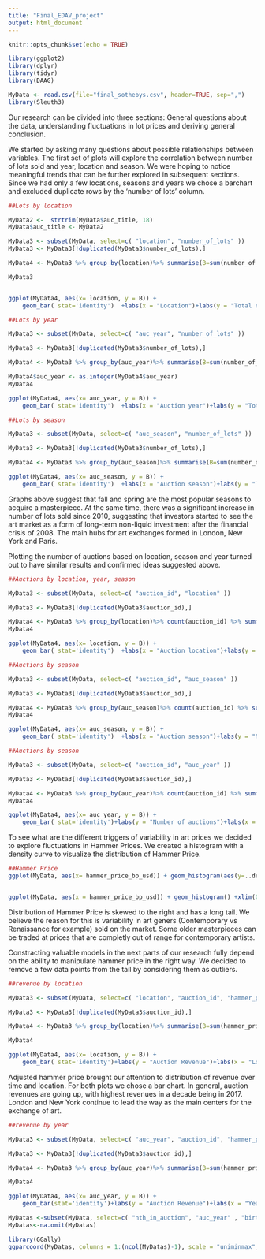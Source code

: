 ```yaml
---
title: "Final_EDAV_project"
output: html_document
---
```


```r
knitr::opts_chunk$set(echo = TRUE)
```

```r
library(ggplot2)
library(dplyr)
library(tidyr)
library(DAAG)

MyData <- read.csv(file="final_sothebys.csv", header=TRUE, sep=",")
library(Sleuth3)

```
Our research can be divided into three sections:
General questions about the data, understanding fluctuations in lot prices and deriving general conclusion. 

We started by asking many questions about possible relationships between variables. The first set of plots will explore the correlation between number of lots sold and year, location and season. We were hoping to notice meaningful trends that can be further explored in subsequent sections. Since we had only a few locations, seasons and years we chose a barchart and excluded duplicate rows by the 'number of lots' column. 
```r

##Lots by location

MyData2 <-  strtrim(MyData$auc_title, 18)
MyData$auc_title <- MyData2

MyData3 <- subset(MyData, select=c( "location", "number_of_lots" ))
MyData3 <- MyData3[!duplicated(MyData3$number_of_lots),]

MyData4 <- MyData3 %>% group_by(location)%>% summarise(B=sum(number_of_lots)) 

MyData3


ggplot(MyData4, aes(x= location, y = B)) + 
    geom_bar( stat='identity')  +labs(x = "Location")+labs(y = "Total number of lots") + ggtitle("Number of lots sold by location") + theme(plot.title = element_text(hjust = 0.5,face="bold"), panel.background = element_rect(fill = 'grey80'))

```

```r

##Lots by year

MyData3 <- subset(MyData, select=c( "auc_year", "number_of_lots" ))

MyData3 <- MyData3[!duplicated(MyData3$number_of_lots),]

MyData4 <- MyData3 %>% group_by(auc_year)%>% summarise(B=sum(number_of_lots)) 

MyData4$auc_year <- as.integer(MyData4$auc_year)
MyData4

ggplot(MyData4, aes(x= auc_year, y = B)) + 
    geom_bar( stat='identity')  +labs(x = "Auction year")+labs(y = "Total number of lots") + ggtitle("Number of lots sold by year") + theme(plot.title = element_text(hjust = 0.5,face="bold"), panel.background = element_rect(fill = 'grey80')) + scale_x_continuous(breaks= c(2006, 2010, 2014, 2017))

```

```r

##Lots by season

MyData3 <- subset(MyData, select=c( "auc_season", "number_of_lots" ))

MyData3 <- MyData3[!duplicated(MyData3$number_of_lots),]

MyData4 <- MyData3 %>% group_by(auc_season)%>% summarise(B=sum(number_of_lots)) 

ggplot(MyData4, aes(x= auc_season, y = B)) + 
    geom_bar( stat='identity')  +labs(x = "Auction season")+labs(y = "Total number of lots") + ggtitle("Number of lots sold by season") + theme(plot.title = element_text(hjust = 0.5,face="bold"), panel.background = element_rect(fill = 'grey80')) 

```
Graphs above suggest that fall and spring are the most popular seasons to acquire a masterpiece. At the same time, there was a significant increase in number of lots sold since 2010, suggesting that investors started to see the art market as a form of long-term non-liquid investment after the financial crisis of 2008. The main hubs for art exchanges formed in London, New York and Paris.

Plotting the number of auctions based on location, season and year turned out to have similar results and confirmed ideas suggested above. 
```r

##Auctions by location, year, season

MyData3 <- subset(MyData, select=c( "auction_id", "location" ))

MyData3 <- MyData3[!duplicated(MyData3$auction_id),]

MyData4 <- MyData3 %>% group_by(location)%>% count(auction_id) %>% summarise(B=sum(n)) 
MyData4

ggplot(MyData4, aes(x= location, y = B)) + 
    geom_bar( stat='identity')  +labs(x = "Auction location")+labs(y = "Number of auctions") + ggtitle("Number of auctions by location") + theme(plot.title = element_text(hjust = 0.5,face="bold"), panel.background = element_rect(fill = 'grey80')) 

```



```r

##Auctions by season

MyData3 <- subset(MyData, select=c( "auction_id", "auc_season" ))

MyData3 <- MyData3[!duplicated(MyData3$auction_id),]

MyData4 <- MyData3 %>% group_by(auc_season)%>% count(auction_id) %>% summarise(B=sum(n)) 
MyData4

ggplot(MyData4, aes(x= auc_season, y = B)) + 
    geom_bar( stat='identity')  +labs(x = "Auction season")+labs(y = "Number of auctions") + ggtitle("Number of auctions by season") + theme(plot.title = element_text(hjust = 0.5,face="bold"), panel.background = element_rect(fill = 'grey80')) 

```

```r

##Auctions by season

MyData3 <- subset(MyData, select=c( "auction_id", "auc_year" ))

MyData3 <- MyData3[!duplicated(MyData3$auction_id),]

MyData4 <- MyData3 %>% group_by(auc_year)%>% count(auction_id) %>% summarise(B=sum(n)) 
MyData4

ggplot(MyData4, aes(x= auc_year, y = B)) + 
    geom_bar( stat='identity')+labs(y = "Number of auctions")+labs(x = "Year") + ggtitle("Number of auctions by year") + theme(plot.title = element_text(hjust = 0.5,face="bold"), panel.background = element_rect(fill = 'grey80')) 

```
To see what are the different triggers of variability in art prices we decided to explore fluctuations in Hammer Prices. 
We created a histogram with a density curve to visualize the distribution of Hammer Price.
```r
##Hammer Price
ggplot(MyData, aes(x= hammer_price_bp_usd)) + geom_histogram(aes(y=..density..))  + geom_density() + xlim(0,1500000)


ggplot(MyData, aes(x = hammer_price_bp_usd)) + geom_histogram() +xlim(0,150000)
```
Distribution of Hammer Price is skewed to the right and has a long tail. We believe the reason for this is variability in art geners (Contemporary vs Renaissance for example) sold on the market. Some older masterpieces can be traded at prices that are completly out of range for contemporary artists. 

Constracting valuable models in the next parts of our research fully depend on the ability to manipulate hammer price in the right way. We decided to remove a few data points from the tail by considering them as outliers.  

```r

##revenue by location

MyData3 <- subset(MyData, select=c( "location", "auction_id", "hammer_price_bp_usd" ))

MyData3 <- MyData3[!duplicated(MyData3$auction_id),]

MyData4 <- MyData3 %>% group_by(location)%>% summarise(B=sum(hammer_price_bp_usd)) 

MyData4

ggplot(MyData4, aes(x= location, y = B)) + 
    geom_bar( stat='identity')+labs(y = "Auction Revenue")+labs(x = "Location") + ggtitle("Revenue of auctions by location") + theme(plot.title = element_text(hjust = 0.5,face="bold"), panel.background = element_rect(fill = 'grey80')) 

```

Adjusted hammer price brought our attention to distribution of revenue over time and location. For both plots we chose a bar chart. In general, auction revenues are going up, with highest revenues in a decade being in 2017. London and New York continue to lead the way as the main centers for the exchange of art.

```r

##revenue by year

MyData3 <- subset(MyData, select=c( "auc_year", "auction_id", "hammer_price_bp_usd" ))

MyData3 <- MyData3[!duplicated(MyData3$auction_id),]

MyData4 <- MyData3 %>% group_by(auc_year)%>% summarise(B=sum(hammer_price_bp_usd)) 

MyData4

ggplot(MyData4, aes(x= auc_year, y = B)) + 
    geom_bar(stat='identity')+labs(y = "Auction Revenue")+labs(x = "Year") + ggtitle("Auction revenue by year") + theme(plot.title = element_text(hjust = 0.5,face="bold"), panel.background = element_rect(fill = 'grey80')) 
```

```r

MyDatas <-subset(MyData, select=c( "nth_in_auction", "auc_year" , "birth_year", "hammer_price_bp_usd", "location"))
MyDatas<-na.omit(MyDatas)

library(GGally)
ggparcoord(MyDatas, columns = 1:(ncol(MyDatas)-1), scale = "uniminmax", groupColumn = "location", alphaLines =0.2) 

```